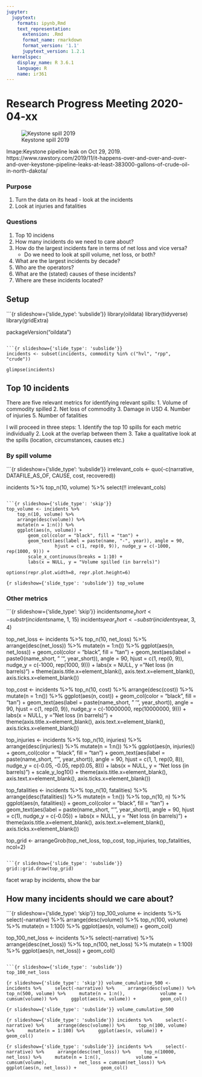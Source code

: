```yaml
---
jupyter:
  jupytext:
    formats: ipynb,Rmd
    text_representation:
      extension: .Rmd
      format_name: rmarkdown
      format_version: '1.1'
      jupytext_version: 1.2.1
  kernelspec:
    display_name: R 3.6.1
    language: R
    name: ir361
---
```


# Research Progress Meeting 2020-04-xx

![Keystone spill 2019](../resources/keystone_1.jpg)

Image:Keystone pipeline leak on Oct 29, 2019. https://www.rawstory.com/2019/11/it-happens-over-and-over-and-over-and-over-keystone-pipeline-leaks-at-least-383000-gallons-of-crude-oil-in-north-dakota/

<!-- #region {"slideshow": {"slide_type": "subslide"}} -->
### Purpose

1. Turn the data on its head - look at the incidents
2. Look at injuries and fatalities
<!-- #endregion -->

### Questions

1. Top 10 incidens
2. How many incidents do we need to care about?
3. How do the largest incidents fare in terms of net loss and vice versa?
    * Do we need to look at spill volume, net loss, or both?
4. What are the largest incidents by decade?
5. Who are the operators?
6. What are the (stated) causes of these incidents?
7. Where are these incidents located?


## Setup

```{r slideshow={'slide_type': 'subslide'}}
library(oildata)
library(tidyverse)
library(gridExtra)

packageVersion("oildata")
```

```{r slideshow={'slide_type': 'subslide'}}
incidents <- subset(incidents, commodity %in% c("hvl", "rpp", "crude"))

glimpse(incidents)
```

<!-- #region {"slideshow": {"slide_type": "slide"}} -->
## Top 10 incidents
<!-- #endregion -->

<!-- #region {"slideshow": {"slide_type": "subslide"}} -->
There are five relevant metrics for identifying relevant spills:
1. Volume of commodity spilled
2. Net loss of commodity
3. Damage in USD
4. Number of injuries
5. Number of fatalities

I will proceed in three steps:
1. Identify the top 10 spills for each metric individually
2. Look at the overlap between them
3. Take a qualitative look at the spills (location, circumstances, causes etc.)
<!-- #endregion -->

### By spill volume

```{r slideshow={'slide_type': 'subslide'}}
irrelevant_cols <- quo(-c(narrative, DATAFILE_AS_OF, CAUSE, cost, recovered))

incidents %>%
    top_n(10, volume) %>%
    select(!! irrelevant_cols)
```

```{r slideshow={'slide_type': 'skip'}}
top_volume <- incidents %>%
    top_n(10, volume) %>%
    arrange(desc(volume)) %>%
    mutate(n = 1:n()) %>%
    ggplot(aes(n, volume)) + 
        geom_col(color = "black", fill = "tan") +
        geom_text(aes(label = paste(name, "-", year)), angle = 90, 
                  hjust = c(1, rep(0, 9)), nudge_y = c(-1000, rep(1000, 9))) +
        scale_x_continuous(breaks = 1:10) +
        labs(x = NULL, y = "Volume spilled (in barrels)")

options(repr.plot.width=8, repr.plot.height=6)
```

```{r slideshow={'slide_type': 'subslide'}}
top_volume
```

<!-- #region {"slideshow": {"slide_type": "subslide"}} -->
### Other metrics
<!-- #endregion -->

```{r slideshow={'slide_type': 'skip'}}
incidents$name_short <- substr(incidents$name, 1, 15)
incidents$year_short <- substr(incidents$year, 3, 4)

top_net_loss <- incidents %>%
    top_n(10, net_loss) %>%
    arrange(desc(net_loss)) %>%
    mutate(n = 1:n()) %>%
    ggplot(aes(n, net_loss)) + 
        geom_col(color = "black", fill = "tan") +
        geom_text(aes(label = paste0(name_short, " '", year_short)), angle = 90, 
                  hjust = c(1, rep(0, 9)), nudge_y = c(-1000, rep(1000, 9))) +
        labs(x = NULL, y = "Net loss (in barrels)") +
        theme(axis.title.x=element_blank(), axis.text.x=element_blank(), axis.ticks.x=element_blank())

top_cost <- incidents %>%
    top_n(10, cost) %>%
    arrange(desc(cost)) %>%
    mutate(n = 1:n()) %>%
    ggplot(aes(n, cost)) + 
        geom_col(color = "black", fill = "tan") +
        geom_text(aes(label = paste(name_short, " '", year_short)), angle = 90, 
                  hjust = c(1, rep(0, 9)), nudge_y = c(-10000000, rep(10000000, 9))) +
        labs(x = NULL, y = "Net loss (in barrels)") +
        theme(axis.title.x=element_blank(), axis.text.x=element_blank(), axis.ticks.x=element_blank())

top_injuries <- incidents %>%
    top_n(10, injuries) %>%
    arrange(desc(injuries)) %>%
    mutate(n = 1:n()) %>%
    ggplot(aes(n, injuries)) + 
        geom_col(color = "black", fill = "tan") +
        geom_text(aes(label = paste(name_short, "'", year_short)), angle = 90, 
                  hjust = c(1, 1, rep(0, 8)), nudge_y = c(-0.05, -0.05, rep(0.05, 8))) +
        labs(x = NULL, y = "Net loss (in barrels)") +
        scale_y_log10() +
        theme(axis.title.x=element_blank(), axis.text.x=element_blank(), axis.ticks.x=element_blank())

top_fatalities <- incidents %>%
    top_n(10, fatalities) %>%
    arrange(desc(fatalities)) %>%
    mutate(n = 1:n()) %>%
    top_n(10, n) %>%
    ggplot(aes(n, fatalities)) + 
        geom_col(color = "black", fill = "tan") +
        geom_text(aes(label = paste(name_short, "'", year_short)), angle = 90, 
                  hjust = c(1), nudge_y = c(-0.05)) +
        labs(x = NULL, y = "Net loss (in barrels)") +
        theme(axis.title.x=element_blank(), axis.text.x=element_blank(), axis.ticks.x=element_blank())

top_grid <- arrangeGrob(top_net_loss, top_cost, top_injuries, top_fatalities, ncol=2)
```

```{r slideshow={'slide_type': 'subslide'}}
grid::grid.draw(top_grid)
```

<!-- #region {"slideshow": {"slide_type": "subslide"}} -->
facet wrap by incidents, show the bar
<!-- #endregion -->

<!-- #region {"slideshow": {"slide_type": "slide"}} -->
## How many incidents should we care about?
<!-- #endregion -->

```{r slideshow={'slide_type': 'skip'}}
top_100_volume <- incidents %>%
    select(-narrative) %>%
    arrange(desc(volume)) %>%
    top_n(100, volume) %>%
    mutate(n = 1:100) %>%
    ggplot(aes(n, volume)) +
        geom_col()

top_100_net_loss <- incidents %>%
    select(-narrative) %>%
    arrange(desc(net_loss)) %>%
    top_n(100, net_loss) %>%
    mutate(n = 1:100) %>%
    ggplot(aes(n, net_loss)) +
        geom_col()
```

```{r slideshow={'slide_type': 'subslide'}}
top_100_net_loss
```

```{r slideshow={'slide_type': 'skip'}}
volume_cumulative_500 <- incidents %>%
    select(-narrative) %>%
    arrange(desc(volume)) %>%
    top_n(500, volume) %>%
    mutate(n = 1:n(), 
           volume = cumsum(volume)) %>%
    ggplot(aes(n, volume)) +
        geom_col()
```

```{r slideshow={'slide_type': 'subslide'}}
volume_cumulative_500
```

```{r slideshow={'slide_type': 'subslide'}}
incidents %>%
    select(-narrative) %>%
    arrange(desc(volume)) %>%
    top_n(100, volume) %>%
    mutate(n = 1:100) %>%
    ggplot(aes(n, volume)) +
        geom_col()
```

```{r slideshow={'slide_type': 'subslide'}}
incidents %>%
    select(-narrative) %>%
    arrange(desc(net_loss)) %>%
    top_n(10000, net_loss) %>%
    mutate(n = 1:n(), 
           volume = cumsum(volume),
           net_loss = cumsum(net_loss)) %>%
    ggplot(aes(n, net_loss)) +
        geom_col()
```
